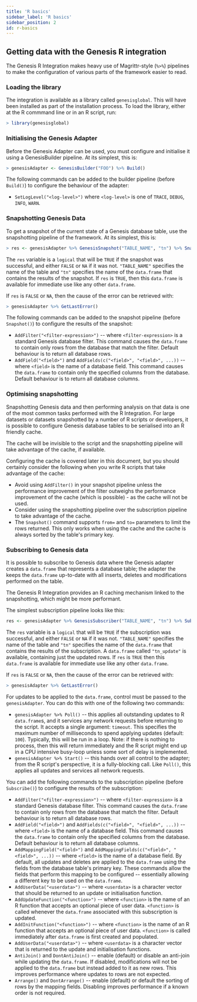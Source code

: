 ```yaml
---
title: 'R basics'
sidebar_label: 'R basics'
sidebar_position: 2
id: r-basics
---
```



## Getting data with the Genesis R integration
The Genesis R Integration makes heavy use of Magrittr-style (`%>%`) pipelines to make the configuration of various parts of the framework easier to read.

### Loading the library
The integration is available as a library called `genesisglobal`. This will have been installed as part of the installation process. To load the library, either at the R commmand line or in an R script, run:

```R
> library(genesisglobal)
```

### Initialising the Genesis Adapter
Before the Genesis Adapter can be used, you must configure and initialise it using a GenesisBuilder pipeline. At its simplest, this is:

```R
> genesisAdapter <- GenesisBuilder("FOO") %>% Build()
```

The following commands can be added to the builder pipeline (before `Build()`) to configure the behaviour of the adapter:

 * `SetLogLevel("<log-level>")` where `<log-level>` is one of `TRACE`, `DEBUG`, `INFO`, `WARN`.

### Snapshotting Genesis Data
To get a snapshot of the current state of a Genesis database table, use the snapshotting pipeline of the framework. At its simplest, this is:

```R
> res <- genesisAdapter %>% GenesisSnapshot("TABLE_NAME", "tn") %>% Snapshot()
```

The `res` variable is a `logical` that will be `TRUE` if the snapshot was successful, and either `FALSE` or `NA` if it was not. `"TABLE_NAME"` specifies the name of the table and `"tn"` specifies the name of the `data.frame` that contains the results of the snapshot. If `res` is `TRUE`, then this `data.frame` is available for immediate use like any other `data.frame`.

If `res` is `FALSE` or `NA`, then the cause of the error can be retrieved with:

```R
> genesisAdapter %>% GetLastError()
```

The following commands can be added to the snapshot pipeline (before `Snapshot()`) to configure the results of the snapshot:

 * `AddFilter("<filter-expression>")` -- where `<filter-expression>` is a standard Genesis database filter. This command causes the `data.frame` to contain only rows from the database that match the filter. Default behaviour is to return all database rows.
 * `AddField("<field>")` and `AddFields(c("<field>", "<field>", ...))` -- where `<field>` is the name of a database field. This command causes the `data.frame` to contain only the specified columns from the database. Default behaviour is to return all database columns.

### Optimising snapshotting
Snapshotting Genesis data and then performing analysis on that data is one of the most common tasks performed with the R Integration. For large datasets or datasets snapshotted by a number of R scripts or developers, it is possible to configure Genesis database tables to be serialised into an R friendly cache.

The cache will be invisible to the script and the snapshotting pipeline will take advantage of the cache, if available.

Configuring the cache is covered later in this document, but you should certainly consider the following when you write R scripts that take advantage of the cache:

 * Avoid using `AddFilter()` in your snapshot pipeline unless the performance improvement of the filter outweighs the performance improvement of the cache (which is possible) -  as the cache will not be used.
 * Consider using the snapshotting pipeline over the subscription pipeline to take advantage of the cache.
 * The `Snapshot()` command supports `from=` and `to=` parameters to limit the rows returned. This only works when using the cache and the cache is always sorted by the table's primary key.

### Subscribing to Genesis data
It is possible to subscribe to Genesis data where the Genesis adapter creates a `data.frame` that represents a database table; the adapter the keeps the `data.frame` up-to-date with all inserts, deletes and modifications performed on the table. 

The Genesis R Integration provides an R caching mechanism linked to the snapshotting, which might be more performant.

The simplest subscription pipeline looks like this:

```R
res <- genesisAdapter %>% GenesisSubscriber("TABLE_NAME", "tn") %>% Subscribe()
```

The `res` variable is a `logical` that will be `TRUE` if the subscription was successful, and either `FALSE` or `NA` if it was not. `"TABLE_NAME"` specifies the name of the table and `"tn"` specifies the name of the `data.frame` that contains the results of the subscription. A `data.frame` called `"tn_update"` is available, containing just the updated rows. If `res` is `TRUE` then this `data.frame` is available for immediate use like any other `data.frame`.

If `res` is `FALSE` or `NA`, then the cause of the error can be retrieved with:

```R
> genesisAdapter %>% GetLastError()
```

For updates to be applied to the `data.frame`, control must be passed to the `genesisAdapter`. You can do this with one of the following two commands:

 * `genesisAdapter %>% Poll()` -- this applies all outstanding updates to R `data.frame`s, and it services any network requests before returning to the script. It accepts a single argument: `timeout`. This specifies the maximum number of milliseconds to spend applying updates (default: `100`). Typically, this will be run in a loop. Note: if there is nothing to process, then this will return immediately and the R script might end up in a CPU intensive busy-loop unless some sort of delay is implemented.
 * `genesisAdapter %>% Start()` -- this hands over all control to the adapter; from the R script's perspective, it is a fully-blocking call. Like `Poll()`, this applies all updates and services all network requests.

You can add the following commands to the subscription pipeline (before `Subscribe()`) to configure the results of the subscription:

 * `AddFilter("<filter-expression>")` -- where `<filter-expression>` is a standard Genesis database filter. This command causes the `data.frame` to contain only rows from the database that match the filter. Default behaviour is to return all database rows.
 * `AddField("<field>")` and `AddFields(c("<field>", "<field>", ...))` -- where `<field>` is the name of a database field. This command causes the `data.frame` to contain only the specified columns from the database. Default behaviour is to return all database columns.
 * `AddMappingField("<field>")` and `AddMappingFields(c("<field>", "<field>", ...))` -- where `<field>` is the name of a database field. By default, all updates and deletes are applied to the `data.frame` using the fields from the database table's primary key. These commands allow the fields that perform this mapping to be configured -- essentially allowing a different key to be used on the `data.frame`.
 *  `AddUserData("<userdata>")` -- where  `<userdata>` is a character vector that should be returned to an update or initialisation function.
 * `AddUpdateFunction("<function>")` -- where `<function>` is the name of an R function that accepts an optional piece of user data. `<function>` is called whenever the `data.frame` associated with this subscription is updated.
 * `AddInitFunction("<function>")` -- where `<function>` is the name of an R function that accepts an optional piece of user data. `<function>` is called immediately after `data.frame` is first created and populated.
 * `AddUserData("<userdata>")` -- where `<userdata>` is a character vector that is returned to the update and initialisation functions.
 * `AntiJoin()` and `DontAntiJoin()` -- enable (default) or disable an anti-join while updating the `data.frame`. If disabled, modifications will not be applied to the `data.frame` but instead added to it as new rows. This improves performance where updates to rows are not expected.
 * `Arrange()` and `DontArrange()` -- enable (default) or default the sorting of rows by the mapping fields. Disabling improves performance if a known order is not required.
